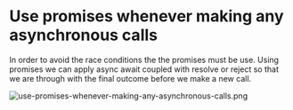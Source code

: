 # Use promises whenever making any asynchronous calls

In order to avoid the race conditions the the promises must be use. Using promises we can apply async await coupled with resolve or reject so that we are through with the final outcome before we make a new call. 

![use-promises-whenever-making-any-asynchronous-calls.png](/static/images/blogs/code-review/javascript/use-promises-whenever-making-any-asynchronous-calls.png)